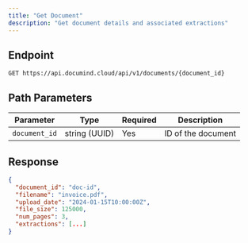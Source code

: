 ```yaml
---
title: "Get Document"
description: "Get document details and associated extractions"
---
```


## Endpoint

```
GET https://api.documind.cloud/api/v1/documents/{document_id}
```

## Path Parameters

| Parameter | Type | Required | Description |
|-----------|------|----------|-------------|
| `document_id` | string (UUID) | Yes | ID of the document |

## Response

```json
{
  "document_id": "doc-id",
  "filename": "invoice.pdf",
  "upload_date": "2024-01-15T10:00:00Z",
  "file_size": 125000,
  "num_pages": 3,
  "extractions": [...]
}
```

